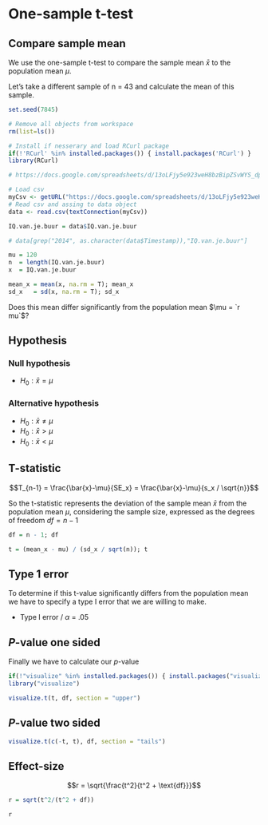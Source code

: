 # One-sample t-test {.section}

## Compare sample mean {.smaller}

We use the one-sample t-test to compare the sample mean $\bar{x}$ to the population mean $\mu$. 

Let's take a different sample of n = 43 and calculate the mean of this sample.

```r
set.seed(7845)

# Remove all objects from workspace
rm(list=ls())

# Install if nesserary and load RCurl package
if(!'RCurl' %in% installed.packages()) { install.packages('RCurl') }
library(RCurl)

# https://docs.google.com/spreadsheets/d/13oLFjy5e923weH8bzBipZSvWYS_dpw7B77g5yW_myLg/edit?usp=sharing

# Load csv
myCsv <- getURL("https://docs.google.com/spreadsheets/d/13oLFjy5e923weH8bzBipZSvWYS_dpw7B77g5yW_myLg/export?format=csv&id=13oLFjy5e923weH8bzBipZSvWYS_dpw7B77g5yW_myLg")
# Read csv and assing to data object
data <- read.csv(textConnection(myCsv))

IQ.van.je.buur = data$IQ.van.je.buur

# data[grep("2014", as.character(data$Timestamp)),"IQ.van.je.buur"]
```


```r
mu = 120
n  = length(IQ.van.je.buur)
x  = IQ.van.je.buur

mean_x = mean(x, na.rm = T); mean_x
sd_x   = sd(x, na.rm = T); sd_x
```

Does this mean differ significantly from the population mean $\mu = `r mu`$?

## Hypothesis {.subsection}

### Null hypothesis

* $H_0: \bar{x} = \mu$

### Alternative hypothesis

* $H_0: \bar{x} \neq \mu$
* $H_0: \bar{x} > \mu$
* $H_0: \bar{x} < \mu$

## T-statistic

$$T_{n-1} = \frac{\bar{x}-\mu}{SE_x} = \frac{\bar{x}-\mu}{s_x / \sqrt{n}}$$

So the t-statistic represents the deviation of the sample mean $\bar{x}$ from the population mean $\mu$, considering the sample size, expressed as the degrees of freedom $df = n - 1$


```r
df = n - 1; df

t = (mean_x - mu) / (sd_x / sqrt(n)); t
```

## Type 1 error {.subsection}

To determine if this t-value significantly differs from the population mean we have to specify a type I error that we are willing to make.

* Type I error / $\alpha$ = .05

## _P_-value one sided {.subsection}

Finally we have to calculate our _p_-value

```r
if(!"visualize" %in% installed.packages()) { install.packages("visualize") }
library("visualize")

visualize.t(t, df, section = "upper")
```

## _P_-value two sided {.subsection}

```r
visualize.t(c(-t, t), df, section = "tails")
```

## Effect-size

$$r = \sqrt{\frac{t^2}{t^2 + \text{df}}}$$

```r
r = sqrt(t^2/(t^2 + df))

r
```

